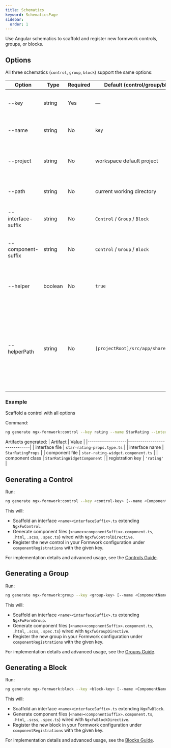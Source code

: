 ```yaml
---
title: Schematics
keyword: SchematicsPage
sidebar:
  order: 1
---
```


Use Angular schematics to scaffold and register new formwork controls, groups, or blocks.

## Options

All three schematics (`control`, `group`, `block`) support the same options:

| Option             | Type    | Required | Default (control/group/block)         | Description                                                                                                                                       |
|--------------------|---------|----------|---------------------------------------|---------------------------------------------------------------------------------------------------------------------------------------------------|
| --key              | string  | Yes      | —                                     | Registration key used in the Formwork configuration.                                                                                              |
| --name             | string  | No       | `key`                                 | Base name for component and interface.                                                                                                            |
| --project          | string  | No       | workspace default project             | Angular project name where files are generated.                                                                                                   |
| --path             | string  | No       | current working directory             | Folder path for generating files.                                                                                                                 |
| --interface-suffix | string  | No       | `Control` / `Group` / `Block`         | Suffix appended to the interface name.                                                                                                            |
| --component-suffix | string  | No       | `Control` / `Group` / `Block`         | Suffix appended to the component class name.                                                                                                      |
| --helper           | boolean | No       | `true`                                | Include helper files for view providers and host directives.                                                                                      |
| --helperPath       | string  | No       | `[projectRoot]/src/app/shared/helper` | Absolute path where helper files are generated if `--helper` is enabled. If the files cannot be foundit will fallback to using the verbose syntax |

### Example

Scaffold a control with all options

   Command:
   ```bash
   ng generate ngx-formwork:control --key rating --name StarRating --interface-suffix Props --component-suffix Widget
   ```
   Artifacts generated:
   | Artifact          | Value                        |
   |-------------------|------------------------------|
   | interface file    | `star-rating-props.type.ts`         |
   | interface name    | `StarRatingProps`            |
   | component file    | `star-rating-widget.component.ts` |
   | component class   | `StarRatingWidgetComponent`  |
   | registration key  | `'rating'`                   |

## Generating a Control

Run:

```bash
ng generate ngx-formwork:control --key <control-key> [--name <ComponentName>] [--project <project>] [--path <path>] [--interface-suffix <suffix>] [--component-suffix <suffix>]
```

This will:
- Scaffold an interface `<name><interfaceSuffix>.ts` extending `NgxFwControl`.
- Generate component files (`<name><componentSuffix>.component.ts`, `.html`, `.scss`, `.spec.ts`) wired with `NgxfwControlDirective`.
- Register the new control in your Formwork configuration under `componentRegistrations` with the given key.

For implementation details and advanced usage, see the [Controls Guide](/guides/controls).

## Generating a Group

Run:

```bash
ng generate ngx-formwork:group --key <group-key> [--name <ComponentName>] [--project <project>] [--path <path>] [--interface-suffix <suffix>] [--component-suffix <suffix>]
```

This will:
- Scaffold an interface `<name><interfaceSuffix>.ts` extending `NgxFwFormGroup`.
- Generate component files (`<name><componentSuffix>.component.ts`, `.html`, `.scss`, `.spec.ts`) wired with `NgxfwGroupDirective`.
- Register the new group in your Formwork configuration under `componentRegistrations` with the given key.

For implementation details and advanced usage, see the [Groups Guide](/guides/groups).

## Generating a Block

Run:

```bash
ng generate ngx-formwork:block --key <block-key> [--name <ComponentName>] [--project <project>] [--path <path>] [--interface-suffix <suffix>] [--component-suffix <suffix>]
```

This will:
- Scaffold an interface `<name><interfaceSuffix>.ts` extending `NgxFwBlock`.
- Generate component files (`<name><componentSuffix>.component.ts`, `.html`, `.scss`, `.spec.ts`) wired with `NgxfwBlockDirective`.
- Register the new block in your Formwork configuration under `componentRegistrations` with the given key.

For implementation details and advanced usage, see the [Blocks Guide](/guides/blocks).
